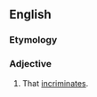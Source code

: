 ==English==

===Etymology===
{{suffix|en|incriminate|ory}}

===Adjective===
{{en-adj}}

# That [[incriminate]]s.